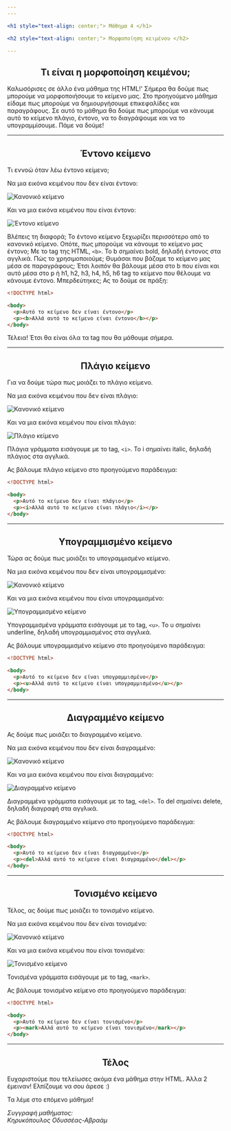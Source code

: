 ```yaml
---
---

<h1 style="text-align: center;"> Μάθημα 4 </h1>

<h2 style="text-align: center;"> Μορφοποίηση κειμένου </h2>

---
```


<h2 style="text-align: center;"> Τι είναι η μορφοποίηση κειμένου; </h2>

Καλωσόρισες σε άλλο ένα μάθημα της HTML!'
Σήμερα θα δούμε πως μπορούμε να μορφοποιήσουμε το κείμενο μας.
Στο προηγούμενο μάθημα είδαμε πως μπορούμε να δημιουργήσουμε επικεφαλίδες και παραγράφους.
Σε αυτό το μάθημα θα δούμε πως μπορούμε να κάνουμε αυτό το κείμενο πλάγιο,
έντονο, να το διαγράψουμε και να το υπογραμμίσουμε.
Πάμε να δούμε!

---

<h2 style="text-align: center;"> Έντονο κείμενο </h2>

Τι εννοώ όταν λέω έντονο κείμενο;

Να μια εικόνα κειμένου που δεν είναι έντονο:

<img src='https://cloud-6zh5lud4p-hack-club-bot.vercel.app/0image.png' alt='Κανονικό κείμενο'/>

Και να μια εικόνα κειμένου που είναι έντονο:

<img src='https://cloud-388hei8ex-hack-club-bot.vercel.app/0image.png' alt='Έντονο κείμενο'/>

Βλέπεις τη διαφορά; Το έντονο κείμενο ξεχωρίζει περισσότερο από το κανονικό κείμενο.
Οπότε, πως μπορούμε να κάνουμε το κείμενο μας έντονο;
Με το tag της HTML, ```<b>```.
Το b σημαίνει bold, δηλαδή έντονος στα αγγλικά.
Πώς το χρησιμοποιούμε;
Θυμάσαι που βάζαμε το κείμενο μας μέσα σε παραγράφους;
Έτσι λοιπόν θα βάλουμε μέσα στο b που είναι και αυτό μέσα στο
p ή h1, h2, h3, h4, h5, h6 tag το κείμενο που θέλουμε να κάνουμε έντονο.
Μπερδεύτηκες; Ας το δούμε σε πράξη:

```html
<!DOCTYPE html>

<body>
  <p>Αυτό το κείμενο δεν είναι έντονο</p>
  <p><b>Αλλά αυτό το κείμενο είναι έντονο</b></p>
</body>
```

Τέλεια! Έτσι θα είναι όλα τα tag που θα μάθουμε σήμερα.

---

<h2 style="text-align: center;"> Πλάγιο κείμενο </h2>

Για να δούμε τώρα πως μοιάζει το πλάγιο κείμενο.

Να μια εικόνα κειμένου που δεν είναι πλάγιο:

<img src='https://cloud-yreeuo2ni-hack-club-bot.vercel.app/0image.png' alt='Κανονικό κείμενο'/>

Και να μια εικόνα κειμένου που είναι πλάγιο:

<img src='https://cloud-2lxvc2lw1-hack-club-bot.vercel.app/0image.png' alt='Πλάγιο κείμενο'/>

Πλάγια γράμματα εισάγουμε με το tag, ```<i>```.
Το i σημαίνει italic, δηλαδή πλάγιος στα αγγλικά.

Ας βάλουμε πλάγιο κείμενο στο προηγούμενο παράδειγμα:

```html
<!DOCTYPE html>

<body>
  <p>Αυτό το κείμενο δεν είναι πλάγιο</p>
  <p><i>Αλλά αυτό το κείμενο είναι πλάγιο</i></p>
</body>
```

---

<h2 style="text-align: center;"> Υπογραμμισμένο κείμενο </h2>

Τώρα ας δούμε πως μοιάζει το υπογραμμισμένο κείμενο.

Να μια εικόνα κειμένου που δεν είναι υπογραμμισμένο:

<img src='https://cloud-7v8c67878-hack-club-bot.vercel.app/0image.png' alt='Κανονικό κείμενο'/>

Και να μια εικόνα κειμένου που είναι υπογραμμισμένο:

<img src='https://cloud-or6y39rxe-hack-club-bot.vercel.app/0image.png' alt='Υπογραμμισμένο κείμενο'/>

Υπογραμμισμένα γράμματα εισάγουμε με το tag, ```<u>```.
Το u σημαίνει underline, δηλαδή υπογραμμισμένος στα αγγλικά.

Ας βάλουμε υπογραμμισμένο κείμενο στο προηγούμενο παράδειγμα:

```html
<!DOCTYPE html>

<body>
  <p>Αυτό το κείμενο δεν είναι υπογραμμισμένο</p>
  <p><u>Αλλά αυτό το κείμενο είναι υπογραμμισμένο</u></p>
</body>
```

---

<h2 style="text-align: center;"> Διαγραμμένο κείμενο </h2>

Ας δούμε πως μοιάζει το διαγραμμένο κείμενο.

Να μια εικόνα κειμένου που δεν είναι διαγραμμένο:

<img src='https://cloud-m8rihte1n-hack-club-bot.vercel.app/0image.png' alt='Κανονικό κείμενο'/>

Και να μια εικόνα κειμένου που είναι διαγραμμένο:

<img src='https://cloud-d36br0r77-hack-club-bot.vercel.app/0image.png' alt='Διαγραμμένο κείμενο'/>

Διαγραμμένα γράμματα εισάγουμε με το tag, ```<del>```.
Το del σημαίνει delete, δηλαδή διαγραφή στα αγγλικά.

Ας βάλουμε διαγραμμένο κείμενο στο προηγούμενο παράδειγμα:

```html
<!DOCTYPE html>

<body>
  <p>Αυτό το κείμενο δεν είναι διαγραμμένο</p>
  <p><del>Αλλά αυτό το κείμενο είναι διαγραμμένο</del></p>
</body>
```

---

<h2 style="text-align: center;"> Τονισμένο κείμενο </h2>

Τέλος, ας δούμε πως μοιάζει το τονισμένο κείμενο.

Να μια εικόνα κειμένου που δεν είναι τονισμένο:

<img src='https://cloud-7v8c67878-hack-club-bot.vercel.app/0image.png' alt='Κανονικό κείμενο'/>

Και να μια εικόνα κειμένου που είναι τονισμένο:

<img src='https://cloud-2lxvc2lw1-hack-club-bot.vercel.app/0image.png' alt='Τονισμένο κείμενο'/>

Τονισμένα γράμματα εισάγουμε με το tag, ```<mark>```.

Ας βάλουμε τονισμένο κείμενο στο προηγούμενο παράδειγμα:

```html
<!DOCTYPE html>

<body>
  <p>Αυτό το κείμενο δεν είναι τονισμένο</p>
  <p><mark>Αλλά αυτό το κείμενο είναι τονισμένο</mark></p>
</body>
```

---

<h2 style="text-align: center;"> Τέλος </h2>

Ευχαριστούμε που τελείωσες ακόμα ένα μάθημα στην HTML. Άλλα 2 έμειναν!
Ελπίζουμε να σου άρεσε :)

Τα λέμε στο επόμενο μάθημα!

<i>Συγγραφή μαθήματος:<br/>Κηρυκόπουλος Οδυσσέας-Αβραάμ</i>